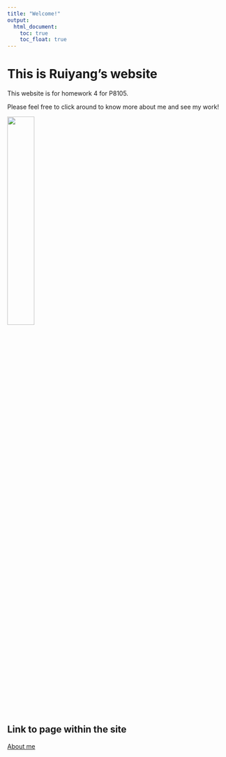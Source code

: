 ```yaml
---
title: "Welcome!"
output: 
  html_document:
    toc: true
    toc_float: true
---
```


# This is Ruiyang's website

This website is for homework 4 for P8105. 

Please feel free to click around to know more about me and see my work!

<img src="image/welcome.jpg" style="width:35%">

## Link to page within the site

[About me](about.html)
